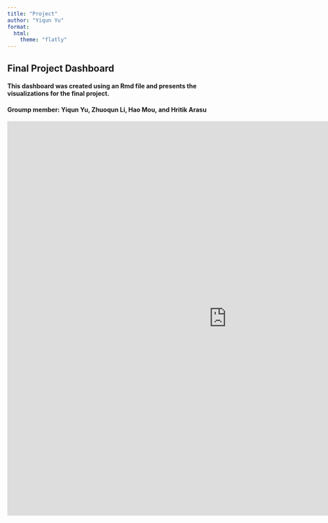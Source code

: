 ```yaml
---
title: "Project"
author: "Yiqun Yu"
format: 
  html:
    theme: "flatly"
---
```


## Final Project Dashboard
#### This dashboard was created using an Rmd file and presents the visualizations for the final project. 
#### Groump member: Yiqun Yu, Zhuoqun Li, Hao Mou, and Hritik Arasu

<iframe width="1000" height="900"
src="https://yiqunyu.shinyapps.io/project/"
frameborder="0" allowfullscreen></iframe>